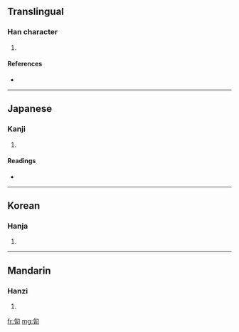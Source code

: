 ==Translingual==

===Han character===
{{Han char|rn=20|rad=勹|as=06|sn=8|four=|canj=心人一口 (POMR), X心人一口 (XPOMR)}}

# {{defn|Han|sort=勹06}}

====References====
* {{Han ref|kx=0151.150|dkj=02525|dj=0340.200|hdz=10258.150|uh=530C|ud=21260}}

----

==Japanese==

===Kanji===
{{ja-kanji|grade=|rs=勹06}}

# {{defn|Japanese|sort=勹06}}

====Readings====
* {{ja-readings|on=[[こう]] (kō)|kun=[[あう]] (au), [[めぐる]] (meguru)}}

----

==Korean==

===Hanja===
{{ko-hanja|hangeul=합|rv=hap|mr=hap}}

# {{defn|Korean|sort=勹06}}

----

==Mandarin==

===Hanzi===
{{cmn-hanzi|pin=[[gé]] ([[ge2]])|wg=ko<sup>2</sup>}}

# {{defn|Mandarin|sort=勹06}}

[[fr:匌]]
[[mg:匌]]